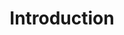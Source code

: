 ---
id: 6
type: Unit
title: "Introduction"
description: "Learn the basics of JavaScript"
lessons: ["js_basic1","js_basic2"]
---